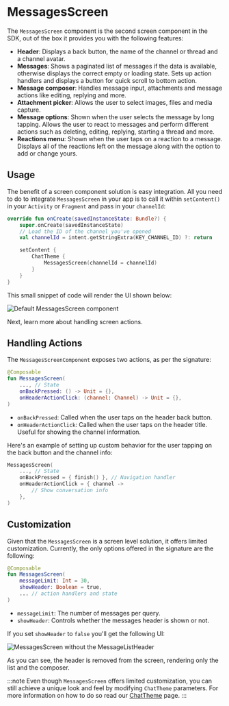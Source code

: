 # MessagesScreen

The `MessagesScreen` component is the second screen component in the SDK, out of the box it provides you with the following features:

* **Header**: Displays a back button, the name of the channel or thread and a channel avatar.
* **Messages**: Shows a paginated list of messages if the data is available, otherwise displays the correct empty or loading state. Sets up action handlers and displays a button for quick scroll to bottom action.
* **Message composer**: Handles message input, attachments and message actions like editing, replying and more.
* **Attachment picker**: Allows the user to select images, files and media capture.
* **Message options**: Shown when the user selects the message by long tapping. Allows the user to react to messages and perform different actions such as deleting, editing, replying, starting a thread and more.
* **Reactions menu**: Shown when the user taps on a reaction to a message. Displays all of the reactions left on the message along with the option to add or change yours.

<!-- TODO WIP PAGE The `MessagesScreen` is very complex and sets up many interactions between different components. We recommend reading our [Building Messages Screen](../_07-guides/02-building-messages-screen.mdx) guide for more information on this component and other internal components. -->

## Usage

The benefit of a screen component solution is easy integration. All you need to do to integrate `MessagesScreen` in your app is to call it within `setContent()` in your `Activity` or `Fragment` and pass in your `channelId`:

```kotlin
override fun onCreate(savedInstanceState: Bundle?) {
    super.onCreate(savedInstanceState)
    // Load the ID of the channel you've opened
    val channelId = intent.getStringExtra(KEY_CHANNEL_ID) ?: return

    setContent {
        ChatTheme {
            MessagesScreen(channelId = channelId)
        }
    }
}
```

This small snippet of code will render the UI shown below:

![Default MessagesScreen component](../../assets/compose_default_messages_screen_component.png)

Next, learn more about handling screen actions.

## Handling Actions

The `MessagesScreenComponent` exposes two actions, as per the signature:

```kotlin
@Composable
fun MessagesScreen(
    ..., // State
    onBackPressed: () -> Unit = {},
    onHeaderActionClick: (channel: Channel) -> Unit = {},
)
```

* `onBackPressed`: Called when the user taps on the header back button.
* `onHeaderActionClick`: Called when the user taps on the header title. Useful for showing the channel information.

Here's an example of setting up custom behavior for the user tapping on the back button and the channel info:

```kotlin
MessagesScreen(
    ..., // State
    onBackPressed = { finish() }, // Navigation handler
    onHeaderActionClick = { channel ->
        // Show conversation info
    },
)
```

## Customization

Given that the `MessagesScreen` is a screen level solution, it offers limited customization. Currently, the only options offered in the signature are the following:

```kotlin
@Composable
fun MessagesScreen(
    messageLimit: Int = 30,
    showHeader: Boolean = true,
    ... // action handlers and state
)
```

* `messageLimit`: The number of messages per query.
* `showHeader`: Controls whether the messages header is shown or not.

If you set `showHeader` to `false` you'll get the following UI:

![MessagesScreen without the MessageListHeader](../../assets/compose_custom_messages_screen_component.png)

As you can see, the header is removed from the screen, rendering only the list and the composer.

:::note
Even though `MessagesScreen` offers limited customization, you can still achieve a unique look and feel by modifying `ChatTheme` parameters.
For more information on how to do so read our [ChatTheme](../02-general-customization/01-chat-theme.mdx) page.
:::

<!-- TODO WIP PAGE If you want more customization of this screen, read our [Building Messages Screen](../_07-guides/02-building-messages-screen.mdx) and [Building Custom Screens](../_07-guides/06-building-custom-screens.mdx) guides. -->
